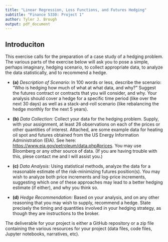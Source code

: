```yaml
---
title: "Linear Regression, Loss Functions, and Futures Hedging"
subtitle: "Finance 5330: Project 1"
author: Tyler J. Brough
output: pdf_document
---
```


## Introduciton 

This exercise calls for the preparation of a case study of a hedging problem. The various parts of 
the exercise below will ask you to pose a simple, perhaps imaginary, hedging scenario, to collect
appropriate data, to analyze the data statistically, and to recommend a hedge. 

\vspace{10mm}

* __(a)__ _Description of Scenario:_ In 100 words or less, describe the scenario: "Who is hedging
  how much of what at what data, and why?" Suggest the futures contract or contracts that you will
  consider, and why. Your analysis should cover a hedge for a specific time period (like over the next 30
  days) as well as a stack-and-roll scenario (like rebalancing the hedge monthly for the next 5 years).


* __(b)__ _Data Collection:_ Collect your data for the hedging problem. Supply, with your assignment,
  at least 26 observations on each of the prices or other quantities of interest. Attached, are some
  example data for heating oil spot and futures obtained from the US Energy Information Administration (EIA).
  See here: <https://www.eia.gov/petroleum/data.php#prices>. You may use Bloomberg or any other source of data.
  (If you are having trouble with this, plese contact me and I will assist you.)


* __(c)__ _Data Analysis:_ Using statistical methods, analyze the data for a reasonable estimate of the 
  risk-minimizing futures position(s). You may wish to analyze both price increments and log-price increments,
  suggesting which one of these approaches may lead to a better hedging estimate (if either), and why you think 
  so.

* __(d)__ _Hedge Recommendation:_ Based on your analysis, and on any other reasoning that you may wish to supply,
  recommend a hedge. State precisely the timing and quantities involved in your hedging strategy, as though they
  are instructions to the broker. 

\vspace{10mm}

The deliverable for your project is either a GitHub repository or a zip file containing the various resources for
your project (data files, code files, Jupyter notebooks, narratives, etc). 
